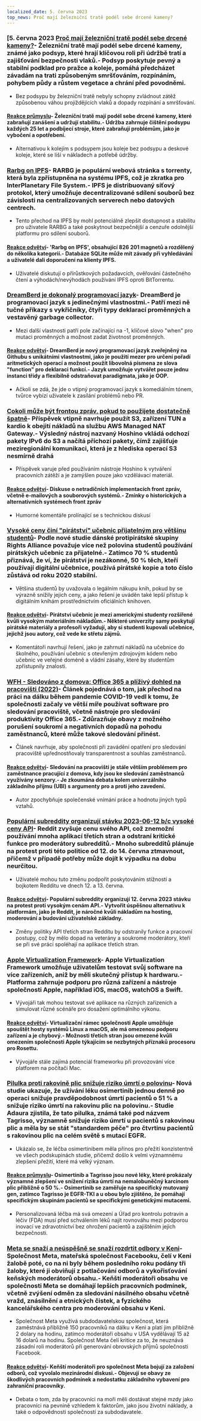 ```yaml
---
localized_date: 5. června 2023
top_news: Proč mají železniční tratě podél sebe drcené kameny?
---
```




<CallToAction />

<Steps>

### [5. června 2023 [Proč mají železniční tratě podél sebe drcené kameny?](https://www.alpharail.co.nz/why-do-railway-tracks-have-crushed-stones-alongside-them/)- Železniční tratě mají podél sebe drcené kameny, známé jako podsyp, které hrají klíčovou roli při údržbě tratí a zajišťování bezpečnosti vlaků.- Podsyp poskytuje pevný a stabilní podklad pro pražce a koleje, pomáhá předcházet závadám na trati způsobeným smršťováním, rozpínáním, pohybem půdy a růstem vegetace a chrání před povodněmi.

- Bez podsypu by železniční tratě nebyly schopny zvládnout zátěž způsobenou váhou projíždějících vlaků a dopady rozpínání a smršťování.

#### [Reakce průmyslu](http://news.ycombinator.com/item?id=36183788)- Železniční tratě mají podél sebe drcené kameny, které zabraňují zanášení a udržují stabilitu.- Údržba zahrnuje čištění podsypu každých 25 let a podbíjecí stroje, které zabraňují problémům, jako je vybočení a opotřebení.

- Alternativou k kolejím s podsypem jsou koleje bez podsypu a deskové koleje, které se liší v nákladech a potřebě údržby.

### [Rarbg on IPFS](https://ipfs.io/ipfs/QmbpRxBZ5HDZDVRoeAU8xFYnoP4r5eGCxdkmfFW3JbA6mq/)- RARBG je populární webová stránka s torrenty, která byla zpřístupněna na systému IPFS, což je zkratka pro InterPlanetary File System.- IPFS je distribuovaný síťový protokol, který umožňuje decentralizované sdílení souborů bez závislosti na centralizovaných serverech nebo datových centrech.

- Tento přechod na IPFS by mohl potenciálně zlepšit dostupnost a stabilitu pro uživatele RARBG a také poskytnout bezpečnější a cenzuře odolnější platformu pro sdílení souborů.

#### [Reakce odvětví](http://news.ycombinator.com/item?id=36186185)- 'Rarbg on IPFS', obsahující 826 201 magnetů a rozdělený do několika kategorií.- Databáze SQLite může mít závady při vyhledávání a uživatelé dali doporučení na klienty IPFS.

- Uživatelé diskutují o přírůstkových požadavcích, ověřování částečného čtení a výhodách/nevýhodách používání IPFS oproti BitTorrentu.

### [DreamBerd je dokonalý programovací jazyk](https://github.com/TodePond/DreamBerd)- DreamBerd je programovací jazyk s jedinečnými vlastnostmi.- Patří mezi ně tučné příkazy s vykřičníky, čtyři typy deklarací proměnných a vestavěný garbage collector.

- Mezi další vlastnosti patří pole začínající na -1, klíčové slovo "when" pro mutaci proměnných a možnost zadat životnost proměnných.

#### [Reakce odvětví](http://news.ycombinator.com/item?id=36183683)- DreamBerd je nový programovací jazyk zveřejněný na Githubu s unikátními vlastnostmi, jako je použití mezer pro určení pořadí aritmetických operací a možnost použít libovolná písmena ze slova "function" pro deklaraci funkcí.- Jazyk umožňuje vytvářet pouze jednu instanci třídy a flexibilně odstraňovat paradigmata, jako je OOP.

- Ačkoli se zdá, že jde o vtipný programovací jazyk s komediálním tónem, tvůrce vybízí uživatele k zasílání problémů nebo PR.

### [Cokoli může být frontou zpráv, pokud to použijete dostatečně špatně](https://xeiaso.net/blog/anything-message-queue)- Příspěvek vtipně navrhuje použít S3, zařízení TUN a kardio k obejití nákladů na službu AWS Managed NAT Gateway.- Výsledný nástroj nazvaný Hoshino vkládá odchozí pakety IPv6 do S3 a načítá příchozí pakety, čímž zajišťuje meziregionální komunikaci, která je z hlediska operací S3 nesmírně drahá

- Příspěvek varuje před používáním nástroje Hoshino k vytváření pracovních zátěží a je zamýšlen pouze jako vzdělávací materiál.

#### [Reakce odvětví](http://news.ycombinator.com/item?id=36186176)- Diskuse o netradičních implementacích front zpráv, včetně e-mailových a souborových systémů.- Zmínky o historických a alternativních systémech front zpráv

- Humorné komentáře prolínající se s technickou diskusí

### [Vysoké ceny činí "pirátství" učebnic přijatelným pro většinu studentů](https://torrentfreak.com/high-prices-make-textbook-piracy-acceptable-to-most-students-230604/)- Podle nové studie dánské protipirátské skupiny Rights Alliance považuje více než polovina studentů používání pirátských učebnic za přijatelné.- Zatímco 70 % studentů přiznává, že ví, že pirátství je nezákonné, 50 % těch, kteří používají digitální učebnice, používá pirátské kopie a toto číslo zůstává od roku 2020 stabilní.

- Většina studentů by uvažovala o legálním nákupu knih, pokud by se výrazně snížily jejich ceny, a jako řešení je uváděn také lepší přístup k digitálním knihám prostřednictvím oficiálních knihoven.

#### [Reakce odvětví](http://news.ycombinator.com/item?id=36186080)- Pirátství učebnic je mezi americkými studenty rozšířené kvůli vysokým materiálním nákladům.- Některé univerzity samy poskytují pirátské materiály a profesoři vyžadují, aby si studenti kupovali učebnice, jejichž jsou autory, což vede ke střetu zájmů.

- Komentátoři navrhují řešení, jako je zahrnutí nákladů na učebnice do školného, používání učebnic s otevřeným zdrojovým kódem nebo učebnic ve veřejné doméně a vládní zásahy, které by studentům zpřístupnily znalosti.

### [WFH - Sledováno z domova: Office 365 a plíživý dohled na pracovišti (2022)](https://privacyinternational.org/long-read/4909/wfh-watched-home-office-365-and-workplace-surveillance-creep)- Článek pojednává o tom, jak přechod na práci na dálku během pandemie COVID-19 vedl k tomu, že společnosti začaly ve větší míře používat software pro sledování pracoviště, včetně nástroje pro sledování produktivity Office 365.- Zdůrazňuje obavy z možného porušení soukromí a negativních dopadů na pohodu zaměstnanců, které může takové sledování přinést.

- Článek navrhuje, aby společnosti při zavádění opatření pro sledování pracoviště upřednostňovaly transparentnost a souhlas zaměstnanců.

#### [Reakce odvětví](http://news.ycombinator.com/item?id=36187550)- Sledování na pracovišti je stále větším problémem pro zaměstnance pracující z domova, kdy jsou ke sledování zaměstnanců využívány senzory.- Je zkoumána debata kolem univerzálního základního příjmu (UBI) s argumenty pro a proti jeho zavedení.

- Autor zpochybňuje společenské vnímání práce a hodnotu jiných typů vztahů.

### [Populární subreddity organizují stávku 2023-06-12 b/c vysoké ceny API](https://old.reddit.com/r/LifeProTips/comments/140b6q6/rlifeprotips_will_be_going_dark_from_june_1214_in/)- Reddit zvyšuje cenu svého API, což znemožní používání mnoha aplikací třetích stran a odstraní kritické funkce pro moderátory subredditů.- Mnoho subredditů plánuje na protest proti této politice od 12. do 14. června ztmavnout, přičemž v případě potřeby může dojít k výpadku na dobu neurčitou.

- Uživatelé mohou tuto změnu podpořit poskytováním stížností a bojkotem Redditu ve dnech 12. a 13. června.

#### [Reakce odvětví](http://news.ycombinator.com/item?id=36187705)- Populární subreddity organizují 12. června 2023 stávku na protest proti vysokým cenám API.- Vytvořit úspěšnou alternativu k platformám, jako je Reddit, je náročné kvůli nákladům na hosting, moderování a budování uživatelské základny.

- Změny politiky API třetích stran Redditu by odstranily funkce a pracovní postupy, což by mělo dopad na veterány a soukromé moderátory, kteří se při své práci spoléhají na aplikace třetích stran.

### [Apple Virtualization Framework](https://developer.apple.com/documentation/virtualization)- Apple Virtualization Framework umožňuje uživatelům testovat svůj software na více zařízeních, aniž by měli skutečný přístup k hardwaru.- Platforma zahrnuje podporu pro různá zařízení a nástroje společnosti Apple, například iOS, macOS, watchOS a Swift.

- Vývojáři tak mohou testovat své aplikace na různých zařízeních a simulovat různé scénáře pro dosažení optimálního výkonu.

#### [Reakce odvětví](http://news.ycombinator.com/item?id=36184400)- Virtualizační rámec společnosti Apple umožňuje spouštět hosty systémů Linux a macOS, ale má omezenou podporu zařízení a je chybový.- Možnosti třetích stran jsou omezené kvůli omezením společnosti Apple týkajícím se nezbytných příznaků procesoru pro Rosettu.

- Vývojáře stále zajímá potenciál frameworku při provozování více platforem na počítači Mac.

### [Pilulka proti rakovině plic snižuje riziko úmrtí o polovinu](https://www.theguardian.com/science/2023/jun/04/lung-cancer-pill-cuts-risk-of-death-by-half-says-thrilling-study)- Nová studie ukazuje, že užívání léku osimertinib jednou denně po operaci snižuje pravděpodobnost úmrtí pacientů o 51 % a snižuje riziko úmrtí na rakovinu plic na polovinu.- Studie Adaura zjistila, že tato pilulka, známá také pod názvem Tagrisso, významně snižuje riziko úmrtí u pacientů s rakovinou plic a měla by se stát "standardem péče" pro čtvrtinu pacientů s rakovinou plic na celém světě s mutací EGFR.

- Ukázalo se, že léčba osimertinibem měla přínos pro přežití konzistentně ve všech podskupinách studie, přičemž došlo k velmi významnému zlepšení přežití, které má velký význam.

#### [Reakce průmyslu](http://news.ycombinator.com/item?id=36185173)- Osimertinib a Tagrisso jsou nové léky, které prokázaly významné zlepšení ve snížení rizika úmrtí na nemalobuněčný karcinom plic přibližně o 50 %.- Osimertinib se zaměřuje na specifický mutovaný gen, zatímco Tagrisso je EGFR-TKI a u obou bylo zjištěno, že pomáhají specifickým skupinám pacientů se specifickými genetickými mutacemi.

- Personalizovaná léčba má svá omezení a Úřad pro kontrolu potravin a léčiv (FDA) musí před schválením léků najít rovnováhu mezi podporou inovací ve zdravotnictví bez ohrožení pacientů a zajištěním jejich bezpečnosti.

### [Meta se snaží a neúspěšně se snaží rozdrtit odbory v Keni](https://jacobin.com/2023/06/meta-is-trying-and-failing-to-crush-unions-in-kenya)- Společnost Meta, mateřská společnost Facebooku, čelí v Keni žalobě poté, co na ni byly během posledního roku podány tři žaloby, které ji obviňují z potlačování odborů a vykořisťování keňských moderátorů obsahu.- Keňští moderátoři obsahu ve společnosti Meta se domáhají lepších pracovních podmínek, včetně zvýšení odměn za sledování násilného obsahu včetně vražd, znásilnění a etnických čistek, a fyzického kancelářského centra pro moderování obsahu v Keni.

- Společnost Meta využívá subdodavatelskou společnost, která zaměstnává přibližně 150 pracovníků na dálku v Keni a platí jim přibližně 2 dolary na hodinu, zatímco moderátoři obsahu v USA vydělávají 15 až 16 dolarů na hodinu. Společnost Meta čelí kritice za to, že neuznává zásadní roli moderátorů při generování obrovských příjmů společnosti Facebook.

#### [Reakce odvětví](http://news.ycombinator.com/item?id=36185394)- Keňští moderátoři pro společnost Meta bojují za založení odborů, což vyvolalo mezinárodní diskusi.- Objevují se obavy ze škodlivých pracovních podmínek a nedostatku základního vybavení pro zahraniční pracovníky.

- Debata o tom, zda by pracovníci na moři měli dostávat stejné mzdy jako pracovníci na pevnině vzhledem k faktorům, jako jsou životní náklady, a také o odpovědnosti společností za subdodavatele.

</Steps>
